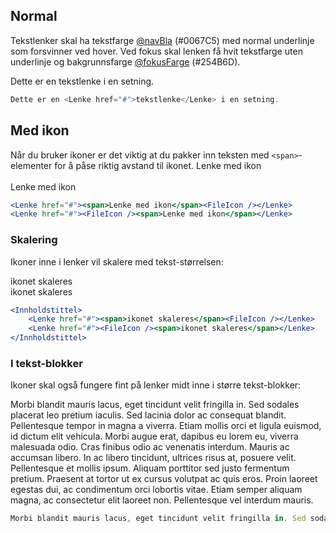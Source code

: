 

## Normal

Tekstlenker skal ha tekstfarge [@navBla](/resources/colors) (#0067C5) med normal underlinje som forsvinner ved hover. 
Ved fokus skal lenken få hvit tekstfarge uten underlinje og bakgrunnsfarge [@fokusFarge](/resources/colors) (#254B6D).

<Example>
    Dette er en <Lenke href="#">tekstlenke</Lenke> i en setning.
</Example>

```jsx
Dette er en <Lenke href="#">tekstlenke</Lenke> i en setning.
```

## Med ikon

<Alertstripe type="info">
    Når du bruker ikoner er det viktig at du pakker inn teksten med <code className="inline">&lt;span&gt;</code>-elementer for å påse riktig avstand til ikonet.
</Alertstripe>

<Example>
    <Lenke href="#"><span>Lenke med ikon</span><FileIcon /></Lenke><br/><br/>
    <Lenke href="#"><FileIcon /><span>Lenke med ikon</span></Lenke>
</Example>

```jsx
<Lenke href="#"><span>Lenke med ikon</span><FileIcon /></Lenke>
<Lenke href="#"><FileIcon /><span>Lenke med ikon</span></Lenke>
```

### Skalering

Ikoner inne i lenker vil skalere med tekst-størrelsen:

<Example>
    <Innholdstittel><Lenke href="#"><span>ikonet skaleres</span><FileIcon /></Lenke></Innholdstittel><br/>
    <Innholdstittel><Lenke href="#"><FileIcon /><span>ikonet skaleres</span></Lenke></Innholdstittel>
</Example>

```jsx
<Innholdstittel>
    <Lenke href="#"><span>ikonet skaleres</span><FileIcon /></Lenke>
    <Lenke href="#"><FileIcon /><span>ikonet skaleres</span></Lenke>
</Innholdstittel>
```

### I tekst-blokker

Ikoner skal også fungere fint på lenker midt inne i større tekst-blokker:

<Example>
    Morbi blandit mauris lacus, eget tincidunt velit fringilla in. Sed sodales placerat leo pretium iaculis. Sed lacinia dolor ac consequat blandit. Pellentesque tempor in magna a viverra. Etiam mollis orci et ligula euismod, id dictum elit vehicula. Morbi augue erat, dapibus eu lorem eu, viverra malesuada odio. <Lenke href="#"><FileIcon /><span>Cras finibus odio ac venenatis interdum. Mauris ac accumsan libero. In ac libero tincidunt, ultrices risus at, posuere velit. Pellentesque et mollis ipsum.</span></Lenke> Aliquam porttitor sed justo fermentum pretium. Praesent at tortor ut ex cursus volutpat ac quis eros. Proin laoreet egestas dui, ac condimentum orci lobortis vitae. Etiam semper aliquam magna, ac consectetur elit laoreet non. Pellentesque vel interdum mauris.
</Example>

```jsx
Morbi blandit mauris lacus, eget tincidunt velit fringilla in. Sed sodales placerat leo pretium iaculis. Sed lacinia dolor ac consequat blandit. Pellentesque tempor in magna a viverra. Etiam mollis orci et ligula euismod, id dictum elit vehicula. Morbi augue erat, dapibus eu lorem eu, viverra malesuada odio. <Lenke href="#"><FileIcon /><span>Cras finibus odio ac venenatis interdum. Mauris ac accumsan libero. In ac libero tincidunt, ultrices risus at, posuere velit. Pellentesque et mollis ipsum.</span></Lenke> Aliquam porttitor sed justo fermentum pretium. Praesent at tortor ut ex cursus volutpat ac quis eros. Proin laoreet egestas dui, ac condimentum orci lobortis vitae. Etiam semper aliquam magna, ac consectetur elit laoreet non. Pellentesque vel interdum mauris.
```